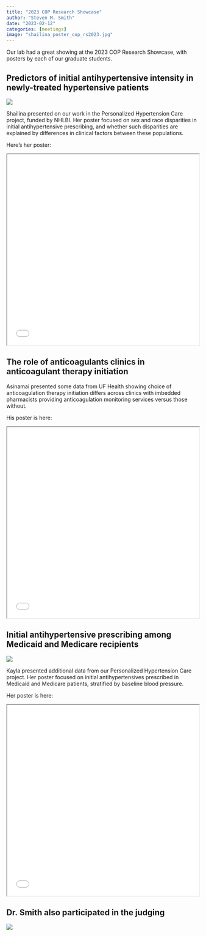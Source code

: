 ```yaml
---
title: "2023 COP Research Showcase"
author: "Steven M. Smith"
date: "2023-02-12"
categories: [meetings]
image: "shailina_poster_cop_rs2023.jpg"
---
```


Our lab had a great showing at the 2023 COP Research Showcase, with posters by each of our graduate students.

## Predictors of initial antihypertensive intensity in newly-treated hypertensive patients

![](shailina_poster_cop_rs2023.jpg)

Shailina presented on our work in the Personalized Hypertension Care project, funded by NHLBI. Her poster focused on sex and race disparities in initial antihypertensive prescribing, and whether such disparities are explained by differences in clinical factors between these populations.

Here's her poster:

<iframe width="100%" height="500" src="shailina_poster.pdf"></iframe>

## The role of anticoagulants clinics in anticoagulant therapy initiation

Asinamai presented some data from UF Health showing choice of anticoagulation therapy initiation differs across clinics with imbedded pharmacists providing anticoagulation monitoring services versus those without.

His poster is here:

<iframe width="100%" height="500" src="asinamai_poster.pdf"></iframe>

## Initial antihypertensive prescribing among Medicaid and Medicare recipients

![](kayla_poster_cop_rs2023.jpg)

Kayla presented additional data from our Personalized Hypertension Care project. Her poster focused on initial antihypertensives prescribed in Medicaid and Medicare patients, stratified by baseline blood pressure.

Her poster is here:

<iframe width="100%" height="500" src="kayla_poster.pdf"></iframe>

## Dr. Smith also participated in the judging

![](steve_judging_cop_rs2023.jpg)
